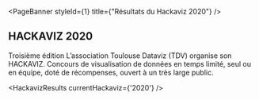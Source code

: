 
<PageBanner 
  styleId={1}
  title={"Résultats du Hackaviz 2020"}
/>

<section id="one">
<div className="inner">

# HACKAVIZ 2020
Troisième édition
L’association Toulouse Dataviz (TDV) organise son HACKAVIZ. Concours de visualisation de données en temps limité, seul ou en équipe, doté de récompenses, ouvert à un très large public.

<HackavizResults
  currentHackaviz={'2020'}
/>

</div>
</section>